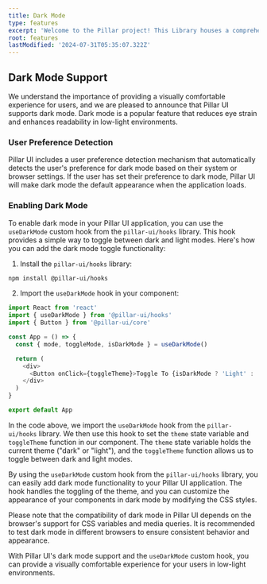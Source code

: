 ```yaml
---
title: Dark Mode
type: features
excerpt: 'Welcome to the Pillar project! This Library houses a comprehensive collection of reusable UI components, React hooks, Icons, and other tools designed to enhance modern web development. With a focus on accessibility, scalability, and best practices, Pillar streamlines the development process and empowers you to build robust, high-quality web applications.'
root: features
lastModified: '2024-07-31T05:35:07.322Z'
---
```


## Dark Mode Support

We understand the importance of providing a visually comfortable experience for users, and we are pleased to announce that Pillar UI supports dark mode. Dark mode is a popular feature that reduces eye strain and enhances readability in low-light environments.

### User Preference Detection

Pillar UI includes a user preference detection mechanism that automatically detects the user's preference for dark mode based on their system or browser settings. If the user has set their preference to dark mode, Pillar UI will make dark mode the default appearance when the application loads.

### Enabling Dark Mode

To enable dark mode in your Pillar UI application, you can use the `useDarkMode` custom hook from the `pillar-ui/hooks` library. This hook provides a simple way to toggle between dark and light modes. Here's how you can add the dark mode toggle functionality:

1. Install the `pillar-ui/hooks` library:

```bash
npm install @pillar-ui/hooks
```

2. Import the `useDarkMode` hook in your component:

```javascript
import React from 'react'
import { useDarkMode } from '@pillar-ui/hooks'
import { Button } from '@pillar-ui/core'

const App = () => {
  const { mode, toggleMode, isDarkMode } = useDarkMode()

  return (
    <div>
      <Button onClick={toggleTheme}>Toggle To {isDarkMode ? 'Light' : 'Dark'} Mode</Button>
    </div>
  )
}

export default App
```

In the code above, we import the `useDarkMode` hook from the `pillar-ui/hooks` library. We then use this hook to set the `theme` state variable and `toggleTheme` function in our component. The `theme` state variable holds the current theme ("dark" or "light"), and the `toggleTheme` function allows us to toggle between dark and light modes.

By using the `useDarkMode` custom hook from the `pillar-ui/hooks` library, you can easily add dark mode functionality to your Pillar UI application. The hook handles the toggling of the theme, and you can customize the appearance of your components in dark mode by modifying the CSS styles.

Please note that the compatibility of dark mode in Pillar UI depends on the browser's support for CSS variables and media queries. It is recommended to test dark mode in different browsers to ensure consistent behavior and appearance.

With Pillar UI's dark mode support and the `useDarkMode` custom hook, you can provide a visually comfortable experience for your users in low-light environments.
